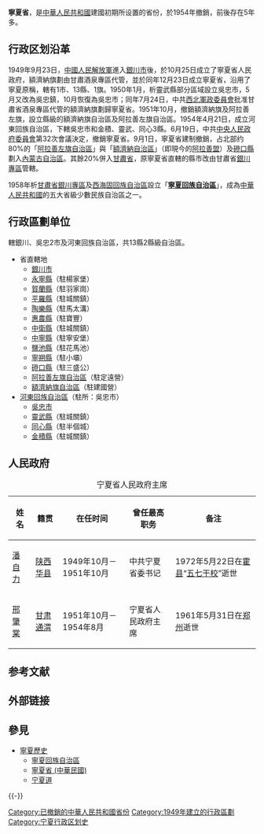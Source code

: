 {{about|中华人民共和国的一个省|中华民国的一个省|寧夏省 (中華民國)|现今的宁夏|宁夏回族自治区}}

{{unreferenced|time=2016-10-31T07:35:42+00:00}}

{{Infobox Former Subdivision
|native_name = 
|conventional_long_name = 寧夏省
|common_name = 寧
|subdivision = [[省|省]]
|nation = {{PRC}}
|year_start = 1949年
|event_start = 
|date_start = 
|year_end = 1954年
|event_end = 
|date_end = 
|p1 = 寧夏省_(中華民國)
|flag_p1 = Flag of the Republic of China.svg
|s1 = 银川专区
|flag_s1 = Flag of the People's Republic of China.svg
|s2 = 阿拉善盟
|flag_s2 = Flag of the People's Republic of China.svg
|image_flag = 
|image_coat = 
|image_map = ROC Div Ningxia.svg
|image_map_caption = 
|image_map2 = Ningxia in China (+all claims hatched).svg
|image_map2_caption = 
|capital = [[銀川市|銀川市]]
|common_languages       =
|stat_year1             = 
|stat_area1             = 
|stat_pop1              = 
|estcat = 中國
}}

'''寧夏省'''，是[[中華人民共和國|中華人民共和國]]建國初期所设置的省份，於1954年撤銷，前後存在5年多。

== 行政区划沿革 ==
1949年9月23日，[[中國人民解放軍|中國人民解放軍]]進入[[銀川市|銀川市]]後，於10月25日成立了寧夏省人民政府，額濟納旗劃由甘肅酒泉專區代管，並於同年12月23日成立寧夏省，沿用了寧夏原稱，轄有1市、13縣、1旗。1950年1月，析靈武縣部分區域設立吳忠市，5月又改為吳忠鎮，10月恢復為吳忠市；同年7月24日，中共[[西北軍政委員會|西北軍政委員會]]批准甘肅省酒泉專區代管的額濟納旗劃歸寧夏省。1951年10月，撤銷額濟納旗及阿拉善左旗，設立縣級的額濟納旗自治區及阿拉善左旗自治區。1954年4月21日，成立河東回族自治區，下轄吳忠市和金積、靈武、同心3縣。6月19日，中共[[中央人民政府委員會|中央人民政府委員會]]第32次會議決定，撤銷寧夏省。9月1日，寧夏省建制撤銷，占北部约80%的「[[阿拉善左旗自治區|阿拉善左旗自治區]]」與「[[額濟納自治區|額濟納自治區]]」（即現今的[[阿拉善盟|阿拉善盟]]）及[[磴口縣|磴口縣]]劃入[[內蒙古自治區|內蒙古自治區]]。其餘20%併入[[甘肅省|甘肅省]]，原寧夏省直轄的縣市改由甘肅省[[銀川專區|銀川專區]]管轄。

1958年析[[甘肅省|甘肅省]][[銀川專區|銀川專區]]及[[西海固回族自治區|西海固回族自治區]]設立「'''[[寧夏回族自治區|寧夏回族自治區]]'''」，成為[[中華人民共和國|中華人民共和國]]的五大省級少數民族自治區之一。

== 行政區劃单位 ==
轄銀川、吳忠2市及河東回族自治區，共13縣2縣級自治區。

*省直轄地
**[[銀川市|銀川市]]
**[[永寧縣|永寧縣]]（駐楊家堡）
**[[賀蘭縣|賀蘭縣]]（駐羽家崗）
**[[平羅縣|平羅縣]]（駐城關鎮）
**[[陶樂縣|陶樂縣]]（駐馬太溝）
**[[惠農縣|惠農縣]]（駐寶豐）
**[[中衛縣|中衛縣]]（駐城關鎮）
**[[中寧縣|中寧縣]]（駐寧安堡）
**[[鹽池縣|鹽池縣]]（駐花馬池）
**[[寧朔縣|寧朔縣]]（駐小壩）
**[[磴口縣|磴口縣]]（駐三盛公）
**[[阿拉善左旗自治區|阿拉善左旗自治區]]（駐定遠營）
**[[額濟納旗自治區|額濟納旗自治區]]（駐建國營）
*[[河東回族自治區|河東回族自治區]]（駐所：吳忠市）
**[[吳忠市|吳忠市]]
**[[靈武縣|靈武縣]]（駐城關鎮）
**[[同心縣|同心縣]]（駐半個城）
**[[金積縣|金積縣]]（駐城關鎮）

== 人民政府 ==
{{Main|宁夏省人民政府|寧夏省行政首長列表}}

{| class="wikitable"
|+ 宁夏省人民政府主席
|- align="center" style="background-color: #cccccc;"
! 姓名
! 籍贯
! 在任时间
! 曾任最高职务
! 备注
|-
| [[潘自力|潘自力]]
| [[陕西|陕西]][[华县|华县]]
| 1949年10月－1951年10月
| 中共宁夏省委书记
| 1972年5月22日在[[霍县|霍县]]“[[五七干校|五七干校]]”逝世
|-
| [[邢肇棠|邢肇棠]]
| [[甘肃|甘肃]][[通渭|通渭]]
| 1951年10月－1954年8月
| 宁夏省人民政府主席
| 1961年5月31日在[[郑州|郑州]]逝世
|}

== 参考文献 ==
{{Reflist}}

== 外部链接 ==
{{Commons|Ningxia}}

== 參見 ==
{{Portal box|中华人民共和国|宁夏}}
* [[寧夏歷史|寧夏歷史]]
** [[寧夏回族自治區|寧夏回族自治區]]
** [[寧夏省_(中華民國)|寧夏省 (中華民國)]]
** [[宁夏道|宁夏道]]

{{-}}
{{s-start}}
{{s-before|{{ROC-1928}}[[寧夏省_(中華人民共和國)|寧夏省]]}}
{{s-title|{{PRC}}寧夏省|1949年－1954年}}
{{s-after|{{PRC}}[[甘肅省|甘肅省]][[銀川專區|銀川專區]]}}
{{s-end}}
{{中华人民共和国省级以上行政区变动}}

{{DEFAULTSORT:Ningxia寧夏}}
[[Category:已撤銷的中華人民共和國省份|Category:已撤銷的中華人民共和國省份]]
[[Category:1949年建立的行政區劃|Category:1949年建立的行政區劃]]
[[Category:宁夏行政区划史|Category:宁夏行政区划史]]